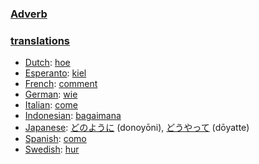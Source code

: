 ===[[Adverb]]===

=== [[translation]]s ===
*[[Dutch]]: [[hoe]]
*[[Esperanto]]: [[kiel]]
*[[French]]: [[comment]]
*[[German]]: [[wie]]
*[[Italian]]: [[come]]
*[[Indonesian]]: [[bagaimana]]
*[[Japanese]]: [[どのように]] (donoyōni), [[どうやって]] (dōyatte)
*[[Spanish]]: [[como]]
*[[Swedish]]: [[hur]]